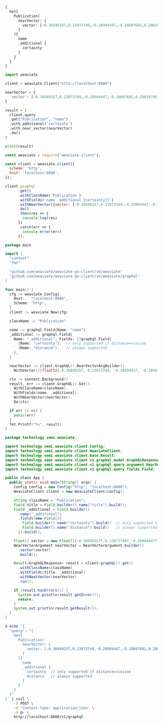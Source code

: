 
<Tabs groupId="languages">
<TabItem value="graphql" label="GraphQL">

```graphql
{
  Get{
    Publication(
      nearVector: {
        vector: [-0.36840257,0.13973749,-0.28994447,-0.18607682,0.20019795,0.15541431,-0.42353877,0.30262852,0.2724561,0.07069917,0.4877447,0.038771532,0.64523,-0.15907241,-0.3413626,-0.026682584,-0.63310874,-0.33411884,0.082939014,0.30305764,0.045918174,-0.21439327,-0.5005205,0.6210859,-0.2729049,-0.51221114,0.09680918,0.094923325,-0.15688285,-0.07325482,0.6588305,0.0523736,-0.14173415,-0.27428055,0.25526586,0.057506185,-0.3103442,0.028601522,0.124522656,0.66984487,0.12160647,-0.5090515,-0.540393,-0.39546522,-0.2201204,0.34625968,-0.21068871,0.21132985,0.048714135,0.09043683,0.3176081,-0.056684002,-0.12117501,-0.6591976,-0.26731065,0.42615625,0.33333477,-0.3240578,-0.18771006,0.2328068,-0.17239179,-0.33583146,-0.6556605,-0.10608161,-0.5135395,-0.25123677,-0.23004892,0.7036331,0.04456794,0.41253626,0.27872285,-0.28226635,0.11927197,-0.4677766,0.4343466,-0.17538455,0.10621233,0.95815116,0.23587844,-0.006406698,-0.10512518,-1.1125883,-0.37921682,0.040789194,0.676718,0.3369762,0.040712647,0.580487,0.20063736,-0.021220192,-0.09071747,-0.0023735985,0.30007777,-0.039925132,0.4035474,-0.2518212,-0.17846306,0.12371392,-0.0703354,-0.3752431,-0.652917,0.5952828,1.3426708,-0.08167235,-0.38515738,0.058423538,-0.08100355,-0.192886,0.3745164,-0.23291737,0.33326542,-0.6019264,-0.42822492,-0.6524583,-0.15210791,-0.5073593,0.022548754,-0.058033653,-0.47369233,-0.30890635,0.6338296,0.0017854869,0.1954949,0.99348027,-0.26558784,-0.058124136,1.149388,0.02915948,0.013422121,0.25484946,-0.030017598,-0.23879935,0.053123385,-0.36463016,-0.0024245526,0.1202083,-0.45966506,-0.34140104,-0.08484162,-0.03537422,-0.2817959,0.25044164,-0.5060605,0.1252808,-0.032539487,0.110069446,-0.20679846,-0.46421885,-0.4141739,0.26994973,-0.070687145,0.16862138,-0.20162229,0.22199251,-0.2771402,0.23653336,0.16585203,-0.08286354,-0.15343396,0.23893964,-0.7453282,-0.16549355,-0.1947069,0.46136436,0.22064126,0.28654936,-0.038697664,0.037633028,-0.80988157,0.5094175,-0.0920082,0.25405347,-0.64169943,0.43366328,-0.2999211,-0.4090591,0.11957859,0.00803617,-0.0433745,0.12818244,0.28464508,-0.31760025,0.16558012,-0.33553946,-0.3943465,0.59569097,-0.6524206,0.3683173,-0.60456693,0.2046492,0.46010277,0.24695799,0.2946015,0.11376746,-0.027988048,0.03749422,-0.16577742,0.23407385,-0.0231737,-0.023245076,0.08752677,0.2299883,0.35467404,0.046193745,-0.39828986,0.21079691,0.38396686,-0.0018698421,0.16047359,-0.057517264,-0.203534,0.23438136,-0.84250915,0.22371331,0.0058325706,0.30733636,0.19518353,-0.108008966,0.6509316,0.070131645,-0.24023099,0.28779706,0.2326336,0.07004021,-0.45955566,0.20426086,-0.37472793,-0.049604423,0.4537271,0.6133582,-1.0527759,-0.5472505,0.15193434,0.5296606,-0.11560251,0.07279209,0.40557706,0.2505283,0.24490519,0.017602902,-0.004647707,0.16608049,0.12576887,0.118216865,0.4403996,0.39552462,-0.22196701,-0.061155193,0.03693534,-0.4022908,0.3842317,-0.0831345,0.01930883,0.3446575,-0.2167439,-0.23994556,-0.09370326,-0.3671856,0.044011243,0.017895095,-0.019855855,-0.16416992,0.17858285,0.31287143,0.38368022,-0.006513525,0.45780763,-0.23027879,0.108570844,-0.4449492,-0.035763215,0.03818417,0.040017277,-0.17022872,-0.2622464,0.65610534,0.16720143,0.2515769,-0.23535803,0.62484455,0.16771325,-0.62404263,0.19176348,-0.72786695,0.18485649,-0.30914405,-0.3230534,-0.24064465,0.28841522,0.39792386,0.15618932,0.03928854,0.18277727,-0.101632096,0.1868196,-0.33366352,0.086561844,0.48557812,-0.6198209,-0.07978742]
      }
    ){
      name
      _additional {
        certainty
      }
    }
  }
}
```

</TabItem>
<TabItem value="py" label="Python">

```python
import weaviate

client = weaviate.Client("http://localhost:8080")

nearVector = {
  'vector': [-0.36840257,0.13973749,-0.28994447,-0.18607682,0.20019795,0.15541431,-0.42353877,0.30262852,0.2724561,0.07069917,0.4877447,0.038771532,0.64523,-0.15907241,-0.3413626,-0.026682584,-0.63310874,-0.33411884,0.082939014,0.30305764,0.045918174,-0.21439327,-0.5005205,0.6210859,-0.2729049,-0.51221114,0.09680918,0.094923325,-0.15688285,-0.07325482,0.6588305,0.0523736,-0.14173415,-0.27428055,0.25526586,0.057506185,-0.3103442,0.028601522,0.124522656,0.66984487,0.12160647,-0.5090515,-0.540393,-0.39546522,-0.2201204,0.34625968,-0.21068871,0.21132985,0.048714135,0.09043683,0.3176081,-0.056684002,-0.12117501,-0.6591976,-0.26731065,0.42615625,0.33333477,-0.3240578,-0.18771006,0.2328068,-0.17239179,-0.33583146,-0.6556605,-0.10608161,-0.5135395,-0.25123677,-0.23004892,0.7036331,0.04456794,0.41253626,0.27872285,-0.28226635,0.11927197,-0.4677766,0.4343466,-0.17538455,0.10621233,0.95815116,0.23587844,-0.006406698,-0.10512518,-1.1125883,-0.37921682,0.040789194,0.676718,0.3369762,0.040712647,0.580487,0.20063736,-0.021220192,-0.09071747,-0.0023735985,0.30007777,-0.039925132,0.4035474,-0.2518212,-0.17846306,0.12371392,-0.0703354,-0.3752431,-0.652917,0.5952828,1.3426708,-0.08167235,-0.38515738,0.058423538,-0.08100355,-0.192886,0.3745164,-0.23291737,0.33326542,-0.6019264,-0.42822492,-0.6524583,-0.15210791,-0.5073593,0.022548754,-0.058033653,-0.47369233,-0.30890635,0.6338296,0.0017854869,0.1954949,0.99348027,-0.26558784,-0.058124136,1.149388,0.02915948,0.013422121,0.25484946,-0.030017598,-0.23879935,0.053123385,-0.36463016,-0.0024245526,0.1202083,-0.45966506,-0.34140104,-0.08484162,-0.03537422,-0.2817959,0.25044164,-0.5060605,0.1252808,-0.032539487,0.110069446,-0.20679846,-0.46421885,-0.4141739,0.26994973,-0.070687145,0.16862138,-0.20162229,0.22199251,-0.2771402,0.23653336,0.16585203,-0.08286354,-0.15343396,0.23893964,-0.7453282,-0.16549355,-0.1947069,0.46136436,0.22064126,0.28654936,-0.038697664,0.037633028,-0.80988157,0.5094175,-0.0920082,0.25405347,-0.64169943,0.43366328,-0.2999211,-0.4090591,0.11957859,0.00803617,-0.0433745,0.12818244,0.28464508,-0.31760025,0.16558012,-0.33553946,-0.3943465,0.59569097,-0.6524206,0.3683173,-0.60456693,0.2046492,0.46010277,0.24695799,0.2946015,0.11376746,-0.027988048,0.03749422,-0.16577742,0.23407385,-0.0231737,-0.023245076,0.08752677,0.2299883,0.35467404,0.046193745,-0.39828986,0.21079691,0.38396686,-0.0018698421,0.16047359,-0.057517264,-0.203534,0.23438136,-0.84250915,0.22371331,0.0058325706,0.30733636,0.19518353,-0.108008966,0.6509316,0.070131645,-0.24023099,0.28779706,0.2326336,0.07004021,-0.45955566,0.20426086,-0.37472793,-0.049604423,0.4537271,0.6133582,-1.0527759,-0.5472505,0.15193434,0.5296606,-0.11560251,0.07279209,0.40557706,0.2505283,0.24490519,0.017602902,-0.004647707,0.16608049,0.12576887,0.118216865,0.4403996,0.39552462,-0.22196701,-0.061155193,0.03693534,-0.4022908,0.3842317,-0.0831345,0.01930883,0.3446575,-0.2167439,-0.23994556,-0.09370326,-0.3671856,0.044011243,0.017895095,-0.019855855,-0.16416992,0.17858285,0.31287143,0.38368022,-0.006513525,0.45780763,-0.23027879,0.108570844,-0.4449492,-0.035763215,0.03818417,0.040017277,-0.17022872,-0.2622464,0.65610534,0.16720143,0.2515769,-0.23535803,0.62484455,0.16771325,-0.62404263,0.19176348,-0.72786695,0.18485649,-0.30914405,-0.3230534,-0.24064465,0.28841522,0.39792386,0.15618932,0.03928854,0.18277727,-0.101632096,0.1868196,-0.33366352,0.086561844,0.48557812,-0.6198209,-0.07978742]
}

result = (
  client.query
  .get("Publication", "name")
  .with_additional('certainty')
  .with_near_vector(nearVector)
  .do()
)

print(result)
```

</TabItem>
<TabItem value="js" label="JavaScript">

```js
const weaviate = require("weaviate-client");

const client = weaviate.client({
  scheme: 'http',
  host: 'localhost:8080',
});

client.graphql
      .get()
      .withClassName('Publication')
      .withFields('name _additional {certainty}}')
      .withNearVector({vector: [-0.36840257,0.13973749,-0.28994447,-0.18607682,0.20019795,0.15541431,-0.42353877,0.30262852,0.2724561,0.07069917,0.4877447,0.038771532,0.64523,-0.15907241,-0.3413626,-0.026682584,-0.63310874,-0.33411884,0.082939014,0.30305764,0.045918174,-0.21439327,-0.5005205,0.6210859,-0.2729049,-0.51221114,0.09680918,0.094923325,-0.15688285,-0.07325482,0.6588305,0.0523736,-0.14173415,-0.27428055,0.25526586,0.057506185,-0.3103442,0.028601522,0.124522656,0.66984487,0.12160647,-0.5090515,-0.540393,-0.39546522,-0.2201204,0.34625968,-0.21068871,0.21132985,0.048714135,0.09043683,0.3176081,-0.056684002,-0.12117501,-0.6591976,-0.26731065,0.42615625,0.33333477,-0.3240578,-0.18771006,0.2328068,-0.17239179,-0.33583146,-0.6556605,-0.10608161,-0.5135395,-0.25123677,-0.23004892,0.7036331,0.04456794,0.41253626,0.27872285,-0.28226635,0.11927197,-0.4677766,0.4343466,-0.17538455,0.10621233,0.95815116,0.23587844,-0.006406698,-0.10512518,-1.1125883,-0.37921682,0.040789194,0.676718,0.3369762,0.040712647,0.580487,0.20063736,-0.021220192,-0.09071747,-0.0023735985,0.30007777,-0.039925132,0.4035474,-0.2518212,-0.17846306,0.12371392,-0.0703354,-0.3752431,-0.652917,0.5952828,1.3426708,-0.08167235,-0.38515738,0.058423538,-0.08100355,-0.192886,0.3745164,-0.23291737,0.33326542,-0.6019264,-0.42822492,-0.6524583,-0.15210791,-0.5073593,0.022548754,-0.058033653,-0.47369233,-0.30890635,0.6338296,0.0017854869,0.1954949,0.99348027,-0.26558784,-0.058124136,1.149388,0.02915948,0.013422121,0.25484946,-0.030017598,-0.23879935,0.053123385,-0.36463016,-0.0024245526,0.1202083,-0.45966506,-0.34140104,-0.08484162,-0.03537422,-0.2817959,0.25044164,-0.5060605,0.1252808,-0.032539487,0.110069446,-0.20679846,-0.46421885,-0.4141739,0.26994973,-0.070687145,0.16862138,-0.20162229,0.22199251,-0.2771402,0.23653336,0.16585203,-0.08286354,-0.15343396,0.23893964,-0.7453282,-0.16549355,-0.1947069,0.46136436,0.22064126,0.28654936,-0.038697664,0.037633028,-0.80988157,0.5094175,-0.0920082,0.25405347,-0.64169943,0.43366328,-0.2999211,-0.4090591,0.11957859,0.00803617,-0.0433745,0.12818244,0.28464508,-0.31760025,0.16558012,-0.33553946,-0.3943465,0.59569097,-0.6524206,0.3683173,-0.60456693,0.2046492,0.46010277,0.24695799,0.2946015,0.11376746,-0.027988048,0.03749422,-0.16577742,0.23407385,-0.0231737,-0.023245076,0.08752677,0.2299883,0.35467404,0.046193745,-0.39828986,0.21079691,0.38396686,-0.0018698421,0.16047359,-0.057517264,-0.203534,0.23438136,-0.84250915,0.22371331,0.0058325706,0.30733636,0.19518353,-0.108008966,0.6509316,0.070131645,-0.24023099,0.28779706,0.2326336,0.07004021,-0.45955566,0.20426086,-0.37472793,-0.049604423,0.4537271,0.6133582,-1.0527759,-0.5472505,0.15193434,0.5296606,-0.11560251,0.07279209,0.40557706,0.2505283,0.24490519,0.017602902,-0.004647707,0.16608049,0.12576887,0.118216865,0.4403996,0.39552462,-0.22196701,-0.061155193,0.03693534,-0.4022908,0.3842317,-0.0831345,0.01930883,0.3446575,-0.2167439,-0.23994556,-0.09370326,-0.3671856,0.044011243,0.017895095,-0.019855855,-0.16416992,0.17858285,0.31287143,0.38368022,-0.006513525,0.45780763,-0.23027879,0.108570844,-0.4449492,-0.035763215,0.03818417,0.040017277,-0.17022872,-0.2622464,0.65610534,0.16720143,0.2515769,-0.23535803,0.62484455,0.16771325,-0.62404263,0.19176348,-0.72786695,0.18485649,-0.30914405,-0.3230534,-0.24064465,0.28841522,0.39792386,0.15618932,0.03928854,0.18277727,-0.101632096,0.1868196,-0.33366352,0.086561844,0.48557812,-0.6198209,-0.07978742]})
      .do()
      .then(res => {
        console.log(res)
      })
      .catch(err => {
        console.error(err)
      });
```

</TabItem>
<TabItem value="go" label="Go">

```go
package main

import (
  "context"
  "fmt"

  "github.com/weaviate/weaviate-go-client/v4/weaviate"
  "github.com/weaviate/weaviate-go-client/v4/weaviate/graphql"
)

func main() {
  cfg := weaviate.Config{
    Host:   "localhost:8080",
    Scheme: "http",
  }
  client := weaviate.New(cfg)

  className := "Publication"

  name := graphql.Field{Name: "name"}
  _additional := graphql.Field{
    Name: "_additional", Fields: []graphql.Field{
      {Name: "certainty"},  // only supported if distance==cosine
      {Name: "distance"},   // always supported
    },
  }

  nearVector := client.GraphQL().NearVectorArgBuilder().
    WithVector([]float32{-0.36840257, 0.13973749, -0.28994447, -0.18607682, 0.20019795, 0.15541431, -0.42353877, 0.30262852, 0.2724561, 0.07069917, 0.4877447, 0.038771532, 0.64523, -0.15907241, -0.3413626, -0.026682584, -0.63310874, -0.33411884, 0.082939014, 0.30305764, 0.045918174, -0.21439327, -0.5005205, 0.6210859, -0.2729049, -0.51221114, 0.09680918, 0.094923325, -0.15688285, -0.07325482, 0.6588305, 0.0523736, -0.14173415, -0.27428055, 0.25526586, 0.057506185, -0.3103442, 0.028601522, 0.124522656, 0.66984487, 0.12160647, -0.5090515, -0.540393, -0.39546522, -0.2201204, 0.34625968, -0.21068871, 0.21132985, 0.048714135, 0.09043683, 0.3176081, -0.056684002, -0.12117501, -0.6591976, -0.26731065, 0.42615625, 0.33333477, -0.3240578, -0.18771006, 0.2328068, -0.17239179, -0.33583146, -0.6556605, -0.10608161, -0.5135395, -0.25123677, -0.23004892, 0.7036331, 0.04456794, 0.41253626, 0.27872285, -0.28226635, 0.11927197, -0.4677766, 0.4343466, -0.17538455, 0.10621233, 0.95815116, 0.23587844, -0.006406698, -0.10512518, -1.1125883, -0.37921682, 0.040789194, 0.676718, 0.3369762, 0.040712647, 0.580487, 0.20063736, -0.021220192, -0.09071747, -0.0023735985, 0.30007777, -0.039925132, 0.4035474, -0.2518212, -0.17846306, 0.12371392, -0.0703354, -0.3752431, -0.652917, 0.5952828, 1.3426708, -0.08167235, -0.38515738, 0.058423538, -0.08100355, -0.192886, 0.3745164, -0.23291737, 0.33326542, -0.6019264, -0.42822492, -0.6524583, -0.15210791, -0.5073593, 0.022548754, -0.058033653, -0.47369233, -0.30890635, 0.6338296, 0.0017854869, 0.1954949, 0.99348027, -0.26558784, -0.058124136, 1.149388, 0.02915948, 0.013422121, 0.25484946, -0.030017598, -0.23879935, 0.053123385, -0.36463016, -0.0024245526, 0.1202083, -0.45966506, -0.34140104, -0.08484162, -0.03537422, -0.2817959, 0.25044164, -0.5060605, 0.1252808, -0.032539487, 0.110069446, -0.20679846, -0.46421885, -0.4141739, 0.26994973, -0.070687145, 0.16862138, -0.20162229, 0.22199251, -0.2771402, 0.23653336, 0.16585203, -0.08286354, -0.15343396, 0.23893964, -0.7453282, -0.16549355, -0.1947069, 0.46136436, 0.22064126, 0.28654936, -0.038697664, 0.037633028, -0.80988157, 0.5094175, -0.0920082, 0.25405347, -0.64169943, 0.43366328, -0.2999211, -0.4090591, 0.11957859, 0.00803617, -0.0433745, 0.12818244, 0.28464508, -0.31760025, 0.16558012, -0.33553946, -0.3943465, 0.59569097, -0.6524206, 0.3683173, -0.60456693, 0.2046492, 0.46010277, 0.24695799, 0.2946015, 0.11376746, -0.027988048, 0.03749422, -0.16577742, 0.23407385, -0.0231737, -0.023245076, 0.08752677, 0.2299883, 0.35467404, 0.046193745, -0.39828986, 0.21079691, 0.38396686, -0.0018698421, 0.16047359, -0.057517264, -0.203534, 0.23438136, -0.84250915, 0.22371331, 0.0058325706, 0.30733636, 0.19518353, -0.108008966, 0.6509316, 0.070131645, -0.24023099, 0.28779706, 0.2326336, 0.07004021, -0.45955566, 0.20426086, -0.37472793, -0.049604423, 0.4537271, 0.6133582, -1.0527759, -0.5472505, 0.15193434, 0.5296606, -0.11560251, 0.07279209, 0.40557706, 0.2505283, 0.24490519, 0.017602902, -0.004647707, 0.16608049, 0.12576887, 0.118216865, 0.4403996, 0.39552462, -0.22196701, -0.061155193, 0.03693534, -0.4022908, 0.3842317, -0.0831345, 0.01930883, 0.3446575, -0.2167439, -0.23994556, -0.09370326, -0.3671856, 0.044011243, 0.017895095, -0.019855855, -0.16416992, 0.17858285, 0.31287143, 0.38368022, -0.006513525, 0.45780763, -0.23027879, 0.108570844, -0.4449492, -0.035763215, 0.03818417, 0.040017277, -0.17022872, -0.2622464, 0.65610534, 0.16720143, 0.2515769, -0.23535803, 0.62484455, 0.16771325, -0.62404263, 0.19176348, -0.72786695, 0.18485649, -0.30914405, -0.3230534, -0.24064465, 0.28841522, 0.39792386, 0.15618932, 0.03928854, 0.18277727, -0.101632096, 0.1868196, -0.33366352, 0.086561844, 0.48557812, -0.6198209, -0.07978742})

  ctx := context.Background()
  result, err := client.GraphQL().Get().
    WithClassName(className).
    WithFields(name, _additional).
    WithNearVector(nearVector).
    Do(ctx)

  if err != nil {
    panic(err)
  }
  fmt.Printf("%v", result)
}
```

</TabItem>
<TabItem value="java" label="Java">

```java
package technology.semi.weaviate;

import technology.semi.weaviate.client.Config;
import technology.semi.weaviate.client.WeaviateClient;
import technology.semi.weaviate.client.base.Result;
import technology.semi.weaviate.client.v1.graphql.model.GraphQLResponse;
import technology.semi.weaviate.client.v1.graphql.query.argument.NearVectorArgument;
import technology.semi.weaviate.client.v1.graphql.query.fields.Field;

public class App {
  public static void main(String[] args) {
    Config config = new Config("http", "localhost:8080");
    WeaviateClient client = new WeaviateClient(config);

    String className = "Publication";
    Field title = Field.builder().name("title").build();
    Field _additional = Field.builder()
      .name("_additional")
      .fields(new Field[]{
        Field.builder().name("certainty").build()  // only supported if distance==cosine
        Field.builder().name("distance").build()   // always supported
      }).build();

    Float[] vector = new Float[]{-0.36840257f,0.13973749f,-0.28994447f,-0.18607682f,0.20019795f,0.15541431f,-0.42353877f,0.30262852f,0.2724561f,0.07069917f,0.4877447f,0.038771532f,0.64523f,-0.15907241f,-0.3413626f,-0.026682584f,-0.63310874f,-0.33411884f,0.082939014f,0.30305764f,0.045918174f,-0.21439327f,-0.5005205f,0.6210859f,-0.2729049f,-0.51221114f,0.09680918f,0.094923325f,-0.15688285f,-0.07325482f,0.6588305f,0.0523736f,-0.14173415f,-0.27428055f,0.25526586f,0.057506185f,-0.3103442f,0.028601522f,0.124522656f,0.66984487f,0.12160647f,-0.5090515f,-0.540393f,-0.39546522f,-0.2201204f,0.34625968f,-0.21068871f,0.21132985f,0.048714135f,0.09043683f,0.3176081f,-0.056684002f,-0.12117501f,-0.6591976f,-0.26731065f,0.42615625f,0.33333477f,-0.3240578f,-0.18771006f,0.2328068f,-0.17239179f,-0.33583146f,-0.6556605f,-0.10608161f,-0.5135395f,-0.25123677f,-0.23004892f,0.7036331f,0.04456794f,0.41253626f,0.27872285f,-0.28226635f,0.11927197f,-0.4677766f,0.4343466f,-0.17538455f,0.10621233f,0.95815116f,0.23587844f,-0.006406698f,-0.10512518f,-1.1125883f,-0.37921682f,0.040789194f,0.676718f,0.3369762f,0.040712647f,0.580487f,0.20063736f,-0.021220192f,-0.09071747f,-0.0023735985f,0.30007777f,-0.039925132f,0.4035474f,-0.2518212f,-0.17846306f,0.12371392f,-0.0703354f,-0.3752431f,-0.652917f,0.5952828f,1.3426708f,-0.08167235f,-0.38515738f,0.058423538f,-0.08100355f,-0.192886f,0.3745164f,-0.23291737f,0.33326542f,-0.6019264f,-0.42822492f,-0.6524583f,-0.15210791f,-0.5073593f,0.022548754f,-0.058033653f,-0.47369233f,-0.30890635f,0.6338296f,0.0017854869f,0.1954949f,0.99348027f,-0.26558784f,-0.058124136f,1.149388f,0.02915948f,0.013422121f,0.25484946f,-0.030017598f,-0.23879935f,0.053123385f,-0.36463016f,-0.0024245526f,0.1202083f,-0.45966506f,-0.34140104f,-0.08484162f,-0.03537422f,-0.2817959f,0.25044164f,-0.5060605f,0.1252808f,-0.032539487f,0.110069446f,-0.20679846f,-0.46421885f,-0.4141739f,0.26994973f,-0.070687145f,0.16862138f,-0.20162229f,0.22199251f,-0.2771402f,0.23653336f,0.16585203f,-0.08286354f,-0.15343396f,0.23893964f,-0.7453282f,-0.16549355f,-0.1947069f,0.46136436f,0.22064126f,0.28654936f,-0.038697664f,0.037633028f,-0.80988157f,0.5094175f,-0.0920082f,0.25405347f,-0.64169943f,0.43366328f,-0.2999211f,-0.4090591f,0.11957859f,0.00803617f,-0.0433745f,0.12818244f,0.28464508f,-0.31760025f,0.16558012f,-0.33553946f,-0.3943465f,0.59569097f,-0.6524206f,0.3683173f,-0.60456693f,0.2046492f,0.46010277f,0.24695799f,0.2946015f,0.11376746f,-0.027988048f,0.03749422f,-0.16577742f,0.23407385f,-0.0231737f,-0.023245076f,0.08752677f,0.2299883f,0.35467404f,0.046193745f,-0.39828986f,0.21079691f,0.38396686f,-0.0018698421f,0.16047359f,-0.057517264f,-0.203534f,0.23438136f,-0.84250915f,0.22371331f,0.0058325706f,0.30733636f,0.19518353f,-0.108008966f,0.6509316f,0.070131645f,-0.24023099f,0.28779706f,0.2326336f,0.07004021f,-0.45955566f,0.20426086f,-0.37472793f,-0.049604423f,0.4537271f,0.6133582f,-1.0527759f,-0.5472505f,0.15193434f,0.5296606f,-0.11560251f,0.07279209f,0.40557706f,0.2505283f,0.24490519f,0.017602902f,-0.004647707f,0.16608049f,0.12576887f,0.118216865f,0.4403996f,0.39552462f,-0.22196701f,-0.061155193f,0.03693534f,-0.4022908f,0.3842317f,-0.0831345f,0.01930883f,0.3446575f,-0.2167439f,-0.23994556f,-0.09370326f,-0.3671856f,0.044011243f,0.017895095f,-0.019855855f,-0.16416992f,0.17858285f,0.31287143f,0.38368022f,-0.006513525f,0.45780763f,-0.23027879f,0.108570844f,-0.4449492f,-0.035763215f,0.03818417f,0.040017277f,-0.17022872f,-0.2622464f,0.65610534f,0.16720143f,0.2515769f,-0.23535803f,0.62484455f,0.16771325f,-0.62404263f,0.19176348f,-0.72786695f,0.18485649f,-0.30914405f,-0.3230534f,-0.24064465f,0.28841522f,0.39792386f,0.15618932f,0.03928854f,0.18277727f,-0.101632096f,0.1868196f,-0.33366352f,0.086561844f,0.48557812f,-0.6198209f,-0.07978742f};
    NearVectorArgument nearVector = NearVectorArgument.builder()
      .vector(vector)
      .build();

    Result<GraphQLResponse> result = client.graphQL().get()
      .withClassName(className)
      .withFields(title, _additional)
      .withNearVector(nearVector)
      .run();

    if (result.hasErrors()) {
      System.out.println(result.getError());
      return;
    }
    System.out.println(result.getResult());
  }
}
```

</TabItem>
<TabItem value="curl" label="Curl">

```bash
$ echo '{ 
  "query": "{
    Get{
      Publication(
        nearVector: {
          vector: [-0.36840257,0.13973749,-0.28994447,-0.18607682,0.20019795,0.15541431,-0.42353877,0.30262852,0.2724561,0.07069917,0.4877447,0.038771532,0.64523,-0.15907241,-0.3413626,-0.026682584,-0.63310874,-0.33411884,0.082939014,0.30305764,0.045918174,-0.21439327,-0.5005205,0.6210859,-0.2729049,-0.51221114,0.09680918,0.094923325,-0.15688285,-0.07325482,0.6588305,0.0523736,-0.14173415,-0.27428055,0.25526586,0.057506185,-0.3103442,0.028601522,0.124522656,0.66984487,0.12160647,-0.5090515,-0.540393,-0.39546522,-0.2201204,0.34625968,-0.21068871,0.21132985,0.048714135,0.09043683,0.3176081,-0.056684002,-0.12117501,-0.6591976,-0.26731065,0.42615625,0.33333477,-0.3240578,-0.18771006,0.2328068,-0.17239179,-0.33583146,-0.6556605,-0.10608161,-0.5135395,-0.25123677,-0.23004892,0.7036331,0.04456794,0.41253626,0.27872285,-0.28226635,0.11927197,-0.4677766,0.4343466,-0.17538455,0.10621233,0.95815116,0.23587844,-0.006406698,-0.10512518,-1.1125883,-0.37921682,0.040789194,0.676718,0.3369762,0.040712647,0.580487,0.20063736,-0.021220192,-0.09071747,-0.0023735985,0.30007777,-0.039925132,0.4035474,-0.2518212,-0.17846306,0.12371392,-0.0703354,-0.3752431,-0.652917,0.5952828,1.3426708,-0.08167235,-0.38515738,0.058423538,-0.08100355,-0.192886,0.3745164,-0.23291737,0.33326542,-0.6019264,-0.42822492,-0.6524583,-0.15210791,-0.5073593,0.022548754,-0.058033653,-0.47369233,-0.30890635,0.6338296,0.0017854869,0.1954949,0.99348027,-0.26558784,-0.058124136,1.149388,0.02915948,0.013422121,0.25484946,-0.030017598,-0.23879935,0.053123385,-0.36463016,-0.0024245526,0.1202083,-0.45966506,-0.34140104,-0.08484162,-0.03537422,-0.2817959,0.25044164,-0.5060605,0.1252808,-0.032539487,0.110069446,-0.20679846,-0.46421885,-0.4141739,0.26994973,-0.070687145,0.16862138,-0.20162229,0.22199251,-0.2771402,0.23653336,0.16585203,-0.08286354,-0.15343396,0.23893964,-0.7453282,-0.16549355,-0.1947069,0.46136436,0.22064126,0.28654936,-0.038697664,0.037633028,-0.80988157,0.5094175,-0.0920082,0.25405347,-0.64169943,0.43366328,-0.2999211,-0.4090591,0.11957859,0.00803617,-0.0433745,0.12818244,0.28464508,-0.31760025,0.16558012,-0.33553946,-0.3943465,0.59569097,-0.6524206,0.3683173,-0.60456693,0.2046492,0.46010277,0.24695799,0.2946015,0.11376746,-0.027988048,0.03749422,-0.16577742,0.23407385,-0.0231737,-0.023245076,0.08752677,0.2299883,0.35467404,0.046193745,-0.39828986,0.21079691,0.38396686,-0.0018698421,0.16047359,-0.057517264,-0.203534,0.23438136,-0.84250915,0.22371331,0.0058325706,0.30733636,0.19518353,-0.108008966,0.6509316,0.070131645,-0.24023099,0.28779706,0.2326336,0.07004021,-0.45955566,0.20426086,-0.37472793,-0.049604423,0.4537271,0.6133582,-1.0527759,-0.5472505,0.15193434,0.5296606,-0.11560251,0.07279209,0.40557706,0.2505283,0.24490519,0.017602902,-0.004647707,0.16608049,0.12576887,0.118216865,0.4403996,0.39552462,-0.22196701,-0.061155193,0.03693534,-0.4022908,0.3842317,-0.0831345,0.01930883,0.3446575,-0.2167439,-0.23994556,-0.09370326,-0.3671856,0.044011243,0.017895095,-0.019855855,-0.16416992,0.17858285,0.31287143,0.38368022,-0.006513525,0.45780763,-0.23027879,0.108570844,-0.4449492,-0.035763215,0.03818417,0.040017277,-0.17022872,-0.2622464,0.65610534,0.16720143,0.2515769,-0.23535803,0.62484455,0.16771325,-0.62404263,0.19176348,-0.72786695,0.18485649,-0.30914405,-0.3230534,-0.24064465,0.28841522,0.39792386,0.15618932,0.03928854,0.18277727,-0.101632096,0.1868196,-0.33366352,0.086561844,0.48557812,-0.6198209,-0.07978742]
        }
      ){
        name
        _additional {
          certainty  // only supported if distance==cosine
          distance   // always supported
        }
      }
    }
  }"
}' | curl \
    -X POST \
    -H 'Content-Type: application/json' \
    -d @- \
    http://localhost:8080/v1/graphql
```

</TabItem>
</Tabs>